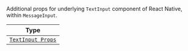 Additional props for underlying `TextInput` component of React Native, within `MessageInput`.

| Type |
| - |
| [`TextInput Props`](https://reactnative.dev/docs/textinput) |

